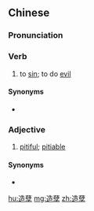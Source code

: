 ==Chinese==
{{zh-forms|alt=皂孽-Sichuan sense}}

===Pronunciation===
{{zh-pron
|m=zàoniè
|m-s=zao4nyie2
|c=zou6 jip6,zou6 jit6
|mn=xm,zz,tw:chō-gia̍t/qz:chǒ-gia̍t
|cat=v,m:a
}}

===Verb===
{{zh-verb}}

# {{lb|zh|Buddhism}} to [[sin]]; to do [[evil]]

====Synonyms====
* {{zh-l|作孽}}

===Adjective===
{{zh-adj}}

# {{lb|zh|Sichuan}} [[pitiful]]; [[pitiable]]

====Synonyms====
* {{zh-l|可憐}}

[[hu:造孽]]
[[mg:造孽]]
[[zh:造孽]]